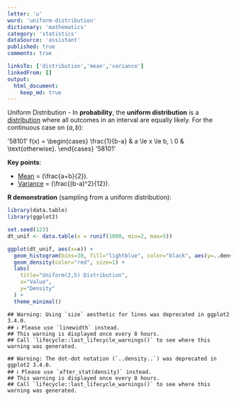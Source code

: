 ```yaml
---
letter: 'u'
word: 'uniform-distribution'
dictionary: 'mathematics'
category: 'statistics'
dataSource: 'assistant'
published: true
comments: true

linksTo: ['distribution','mean','variance']
linkedFrom: []
output:
  html_document:
    keep_md: true
---
```




<a id="uniform-distribution">Uniform Distribution</a> - In **probability**, the **uniform distribution** is a [distribution](#distribution) where all outcomes in an interval are equally likely. For the continuous case on $(a, b)$:

'58101'
f(x) = \begin{cases}
\frac{1}{b-a} & a \le x \le b, \\
0 & \text{otherwise}.
\end{cases}
'58101'

**Key points**:
- [Mean](#mean) = \(\frac{a+b}{2}\).
- [Variance](#variance) = \(\frac{(b-a)^2}{12}\).

**R demonstration** (sampling from a uniform distribution):


``` r
library(data.table)
library(ggplot2)

set.seed(123)
dt_unif <- data.table(x = runif(1000, min=2, max=5))

ggplot(dt_unif, aes(x=x)) +
  geom_histogram(bins=30, fill="lightblue", color="black", aes(y=..density..)) +
  geom_density(color="red", size=1) +
  labs(
    title="Uniform(2,5) Distribution",
    x="Value",
    y="Density"
  ) +
  theme_minimal()
```

```
## Warning: Using `size` aesthetic for lines was deprecated in ggplot2 3.4.0.
## ℹ Please use `linewidth` instead.
## This warning is displayed once every 8 hours.
## Call `lifecycle::last_lifecycle_warnings()` to see where this warning was generated.
```

```
## Warning: The dot-dot notation (`..density..`) was deprecated in ggplot2 3.4.0.
## ℹ Please use `after_stat(density)` instead.
## This warning is displayed once every 8 hours.
## Call `lifecycle::last_lifecycle_warnings()` to see where this warning was generated.
```

<Figure src="/Users/work/Coding/derecksprojects/derecksnotes.com-playground/derecksnotes.com/client/src/app/dictionaries/mathematics/definitions/mathematics_statistics_u_uniform-distribution_files/figure-html/unnamed-chunk-1-1.png">
	
</Figure>
